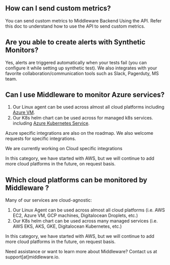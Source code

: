 ## How can I send custom metrics?
You can send custom metrics to Middleware Backend Using the API. Refer this doc to understand how to use the API to send custom metrics.

## Are you able to create alerts with Synthetic Monitors?
Yes, alerts are triggered automatically when your tests fail (you can configure it while setting up synthetic test). We also integrates with your favorite collaboration/communication tools such as Slack, Pagerduty, MS team. 

## Can I use Middleware to monitor Azure services?
1. Our Linux agent can be used across almost all cloud platforms including [Azure VM](https://azure.microsoft.com/en-in/products/virtual-machines/linux/).
2. Our K8s helm chart can be used across for managed k8s services. including [Azure Kubernetes Service](https://azure.microsoft.com/en-in/products/kubernetes-service).

Azure specific integrations are also on the roadmap. We also welcome requests for specific integrations.

<Note> We are currently working on Cloud specific integrations </Note>

In this category, we have started with AWS, but we will continue to add more cloud platforms in the future, on request basis.

## Which cloud platforms can be monitored by Middleware ?

Many of our services are cloud-agnostic:

1. Our Linux Agent can be used across almost all cloud platforms (i.e. AWS EC2, Azure VM, GCP machines, Digitalocean Droplets, etc.)
2. Our K8s helm chart can be used across many managed services (i.e. AWS EKS, AKS, GKE, Digitalocean Kubernetes, etc.)

In this category, we have started with AWS, but we will continue to add more cloud platforms in the future, on request basis.

<Note> Need assistance or want to learn more about Middleware? Contact us at support[at]middleware.io. </Note>